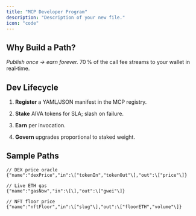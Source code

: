 ```yaml
---
title: "MCP Developer Program"
description: "Description of your new file."
icon: "code"
---
```


## Why Build a Path?

*Publish once → earn forever.* 70 % of the call fee streams to your wallet in real‑time.

## Dev Lifecycle

1. **Register** a YAML/JSON manifest in the MCP registry.

2. **Stake** AIVA tokens for SLA; slash on failure.

3. **Earn** per invocation.

4. **Govern** upgrades proportional to staked weight.

## Sample Paths

```
// DEX price oracle  
{"name":"dexPrice","in":\["tokenIn","tokenOut"\],"out":\["price"\]}
```

```
// Live ETH gas  
{"name":"gasNow","in":\[\],"out":\["gwei"\]}
```

```
// NFT floor price  
{"name":"nftFloor","in":\["slug"\],"out":\["floorETH","volume"\]}
```